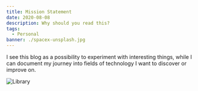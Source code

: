 ```yaml
---
title: Mission Statement
date: 2020-08-08
description: Why should you read this?
tags:
  - Personal
banner: ./spacex-unsplash.jpg
---
```


I see this blog as a possibility to experiment with interesting things,
while I can document my journey into fields of technology I want to discover or improve on.

![Library](./spacex-unsplash.jpg)

